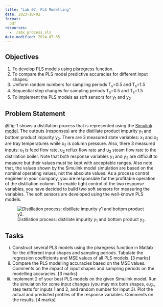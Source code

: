 ```yaml
---
title: "Lab 07: PLS Modelling"
date: 2023-10-02
format:
  pdf
resources:
  - ./abx_process.slx
date-modified: 2024-07-05
---
```


## Objectives

1. To develop PLS models using plsregress function.
2. To compare the PLS model predictive accuracies for different input shapes:
3. Uniform random numbers for sampling periods T~s~=0.5 and T~s~=1.5
4. Sequential step changes for sampling periods T~s~=0.5 and T~s~=1.5
5. To implement the PLS models as soft sensors for y~1~ and y~2~

## Problem Statement {#sec-process-information}

@fig-1 shows a distillation process that is represented using the [Simulink model](./abx_process.slx). The outputs (responses) are the distillate product impurity y~1~ and bottom product impurity y~2~. There are 3 measured state variables: x~1~ and x~2~ are tray temperatures while x~3~ is column pressure. Also, there 3 measured inputs: u~1~ is feed flow rate, u~2~ reflux flow rate and u~3~ steam flow rate to the distillation boiler. Note that both response variables y~1~ and y~2~ are difficult to measure but their values must be kept with acceptable ranges. Also note that, the values shown by the Simulink model simulation are based on the nominal operating values, not the absolute values. As a process control engineer in your company, you are responsible for the profitable operation of the distillation column. To enable tight control of the two response variables, you have decided to build two soft sensors for measuring the variables. The soft sensors are developed using the well-known PLS models.

![Distillation process: distillate impurity y~1~ and bottom product y~2~.](./abx_process.png){#fig-1}

## Tasks
i.	Construct several PLS models using the plsregress function in Matlab for the different input shapes and sampling periods. Tabulate the regression coefficients and MSE values of all PLS models.
[3 marks]
ii.	Compare the PLS modelling accuracies based on the MSE values. Comments on the impact of input shapes and sampling periods on the modelling accuracies.
[3 marks]
iii.	Implement 2 of your best PLS models on the given Simulink model. Run the simulation for some input changes (you may mix both shapes, e.g., step tests for inputs 1 and 2, and random number for input 3). Plot the actual and predicted profiles of the response variables. Comments on the results.
[4 marks]

